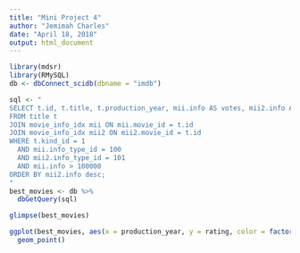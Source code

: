 ```yaml
---
title: "Mini Project 4"
author: "Jemimah Charles"
date: "April 18, 2018"
output: html_document
---
```


```r
library(mdsr)
library(RMySQL)
db <- dbConnect_scidb(dbname = "imdb")

sql <- "
SELECT t.id, t.title, t.production_year, mii.info AS votes, mii2.info AS rating
FROM title t
JOIN movie_info_idx mii ON mii.movie_id = t.id
JOIN movie_info_idx mii2 ON mii2.movie_id = t.id
WHERE t.kind_id = 1
  AND mii.info_type_id = 100
  AND mii2.info_type_id = 101
  AND mii.info > 100000
ORDER BY mii2.info desc;
"
best_movies <- db %>%
  dbGetQuery(sql)

glimpse(best_movies)

ggplot(best_movies, aes(x = production_year, y = rating, color = factor(rating))) +
  geom_point()

```
